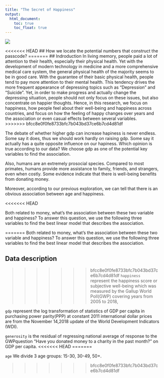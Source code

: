 ```yaml
---
title: "The Secret of Happiness"
output: 
  html_document:
    toc: true
    toc_float: true
---
```



![](image/pikachu.png)

<<<<<<< HEAD
## How we locate the potential numbers that construct the passcode? 
=======
## Indroduction
In living memory, people paid a lot of attention to their health, especially their physical health. Yet with the development of modern technology in medicine and a more comprehensive medical care system, the general physical health of the majority seems to be in good care. With the guarantee of their basic physical health, people tend to pay more attention to their mental health. This tendency drives the more frequent appearance of depressing topics such as “Depression” and “Suicide”. Yet, in order to make progress and actually change the depressing situation, people should not only focus on these issues, but also concentrate on happier thoughts. Hence, in this research, we focus on happiness, how people feel about their well-being and happiness across countries, and focus on how the feeling of happy changes over years and the association or even casual effects between several variables.  
>>>>>>> bfcc8e0f0fe8733bfc7b043bd37ce6b7cd4d81df

The debate of whether higher gdp can increase hapiness is never endless. Some say it does, thus we should work hardly on raising gdp. Some say it actually has a quite opposite influence on our hapiness. Which opinion is true according to our data? We choose gdp as one of the potential key variables to find the association. 

Also, humans are an extremely prosocial species. Compared to most primates, humans provide more assistance to family, friends, and strangers, even when costly. Some evidence indicate that there is well-being benefits from donating money.

Moreover, according to our previous exploration, we can tell that there is an obvious association between age and happiness. 

<<<<<<< HEAD


Both related to money, what's the association between these two variable and happiness? To answer this question, we use the following three variables to find the best linear model that describes the association. 

=======
Both related to money, what's the association between these two variable and happiness? To answer this question, we use the following three variables to find the best linear model that describes the association. 

## Data description

>>>>>>> bfcc8e0f0fe8733bfc7b043bd37ce6b7cd4d81df
`happiness` represent the happiness score or subjective well-being which was measured by the Gallup World Poll(GWP) covering years from 2005 to 2018,

`gdp` represent the log transformation of statistics of GDP per capita in purchasing power parity(PPP) at constant 2011 international dollar prices are from the November 14,2018 update of the World Development Indicators (WDI).

`generosity` is the residual of regressing national average of response to the GWPquestion “Have you donated money to a charity in the past month?” on GDP per capita.
<<<<<<< HEAD
=======

`age` We divide 3 age groups: 15-30, 30-49, 50+.

>>>>>>> bfcc8e0f0fe8733bfc7b043bd37ce6b7cd4d81df
